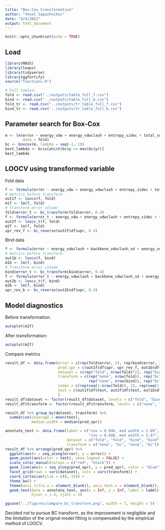 ```yaml
---
title: "Box-Cox transformation"
author: "Yesol Sapozhnikov"
date: "4/4/2022"
output: html_document
---
```


```r
knitr::opts_chunk$set(echo = TRUE)
```

## Load

```r
library(MASS)
library(leaps)
library(tidyverse)
library(ggfortify)
source("functions.R")

# Full tables:
fold <- read.csv("../outputs/table_full_f.csv")
bind <- read.csv("../outputs/table_full_b.csv")
fold_tr <- read.csv("../outputs/tr_table_full_f.csv")
bind_tr <- read.csv("../outputs/tr_table_full_b.csv")
```


## Parameter search for Box-Cox

```r
m <- lm(error ~ energy_vdw + energy_vdwclash + entropy_sidec + total_sd + P + str,
        data = fold)
bc <- boxcox(m, lambda = seq(-1, 1))
best_lambda <- bc$x[which(bc$y == max(bc$y))]
best_lambda
```


## LOOCV using transformed variable

Fold data
```r
f <- formula(error ~ energy_vdw + energy_vdwclash + entropy_sidec + total_sd + P + str)
# metrics before transform
out1f <- loocv(f, fold)
m1f <- lm(f, fold)
# Transform error column 
fold$error_t <- bc_transform(fold$error, 0.4)
f <- formula(error_t ~ energy_vdw + energy_vdwclash + entropy_sidec + total_sd + P + str)
out2f <- loocv_t(f, fold)
m2f <- lm(f, fold)
upr_rev_f <- bc_reverse(out2f$df$upr, 0.4)
```
Bind data
```r
f <- formula(error ~ energy_vdwclash + backbone_vdwclash_sd + energy_vdwclash_sd + entropy_sidec_sd + total_sd + str + RSA)
# metrics before transform
out1b <- loocv(f, bind)
m1b <- lm(f, bind)
# Transform error column 
bind$error_t <- bc_transform(bind$error, 0.4)
f <- formula(error_t ~ energy_vdwclash + backbone_vdwclash_sd + energy_vdwclash_sd + entropy_sidec_sd + total_sd + str + RSA)
out2b <- loocv_t(f, bind)
m2b <- lm(f, bind)
upr_rev_b <- bc_reverse(out2b$df$upr, 0.4)

```

## Model diagnostics

Before transformation:
```r
autoplot(m1f)
```

After transformation:
```r
autoplot(m2f)
```



Compare metrics
```r
result_df <- data.frame(error = c(rep(fold$error, 2), rep(bind$error, 2)),
                        pred_upr = c(out1f$df$upr, upr_rev_f, out1b$df$upr, upr_rev_b),
                        dataset = c(rep("fold", nrow(fold)*2), rep("bind", nrow(bind)*2)),
                        transform = c(rep("none", nrow(fold)), rep("bc", nrow(fold)),
                                      rep("none", nrow(bind)), rep("bc", nrow(bind))),
                        index = c(rep(seq(1:nrow(fold)), 2), rep(seq(1:nrow(bind)),2)),
                        test = c(out1f$df$test, out2f$df$test, out1b$df$test, out2b$df$test)
                        )
result_df$dataset <- factor(result_df$dataset, levels = c("fold", "bind"))
result_df$transform <- factor(result_df$transform, levels = c("none", "bc"))

result_df %>% group_by(dataset, transform) %>% 
  summarise(coverage = mean(test),
            median_width = median(pred_upr))
```


```r
annotate_text <- data.frame(label = c("cov = 0.946, med width = 2.89", "cov = 0.976, med width = 3.26",
                                      "cov = 0.948, med width = 3.47", "cov = 0.951, med width = 3.68"),
                            dataset = c("fold", "fold", "bind", "bind"),
                            transform = c("none", "bc", "none", "bc"))
result_df %>% arrange(pred_upr) %>% 
  ggplot(aes(x = seq_along(error), y = error)) +
  geom_point(aes(color = test), show.legend = FALSE) +
  scale_color_manual(values = c("red", "black")) +
  geom_line(aes(x = seq_along(pred_upr), y = pred_upr), color = "blue") +
  facet_grid(rows = vars(dataset), cols = vars(transform)) +
  coord_cartesian(ylim = c(0, 15)) +
  theme_bw() +
  theme(axis.title.x = element_blank(), axis.text.x = element_blank(), axis.ticks.x = element_blank()) +
  geom_text(data = annotate_text, aes(x = Inf, y = Inf, label = label),
            hjust = 1.4, vjust = 3)
```

```r
ggsave("../figures/compare_bc_transform.png", width = 7, height = 5)
```


Decided not to pursue BC transform, as the improvement is negligible and the limitation of the original model fitting is compensated by the empirical method of LOOCV.







